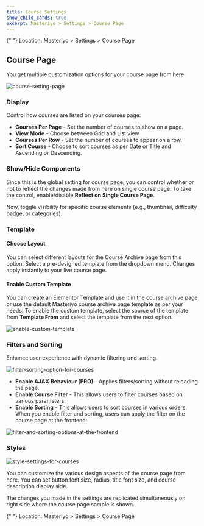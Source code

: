 ```yaml
---
title: Course Settings
show_child_cards: true
excerpt: Masteriyo > Settings > Course Page
---
```


<Callout>
  {" "}  
Location: Masteriyo > Settings > Course Page
</Callout>

## Course Page

You get multiple customization options for your course page from here:

![course-setting-page](https://github.com/user-attachments/assets/a999565e-c793-4ab8-a195-1eae6d14a5b6)

### Display
Control how courses are listed on your courses page:

- **Courses Per Page** - Set the number of courses to show on a page.
- **View Mode** - Choose between Grid and List view
- **Courses Per Row** - Set the number of courses to appear on a row.
- **Sort Course** - Choose to sort courses as per Date or Title and Ascending or Descending.

### Show/Hide Components

Since this is the global setting for course page, you can control whether or not to reflect the changes made from here on single course page. To take the control, enable/disable **Reflect on Single Course Page**.  

Now, toggle visibility for specific course elements (e.g., thumbnail, difficulty badge, or categories).

### Template

#### Choose Layout
You can select different layouts for the Course Archive page from this option. Select a pre-designed template from the dropdown menu. Changes apply instantly to your live course page.

#### Enable Custom Template
You can create an Elementor Template and use it in the course archive page or use the default Masteriyo course archive page template as per your needs. To enable the custom template, select the source of the template from **Template From** and select the template from the next option.

![enable-custom-template](https://github.com/user-attachments/assets/68700217-a5cf-42d7-8c81-3c78a8b8ebcd) 

### Filters and Sorting
Enhance user experience with dynamic filtering and sorting.

![filter-sorting-option-for-courses](https://github.com/user-attachments/assets/a3c492bb-a2e3-4da7-9dc6-50f45f019340)

- **Enable AJAX Behaviour (PRO)** - Applies filters/sorting without reloading the page. 
- **Enable Course Filter** - This allows users to filter courses based on various parameters.
- **Enable Sorting** - This allows users to sort courses in various orders.
When you enable filter and sorting, users can apply the filter on the course page at the frontend:

![filter-and-sorting-options-at-the-frontend](https://github.com/user-attachments/assets/d0206c9c-5f24-4765-b857-6ff95ac43b15)


### Styles

![style-settings-for-courses](https://github.com/user-attachments/assets/44da31fa-a773-42b8-b179-674982267237)

You can customize the various design aspects of the course page from here. You can set button font size, radius, title font size, and course description display side.

The changes you made in the settings are replicated simultaneously on right side where the course page sample is shown.



<Callout>
  {" "}  
  Location: Masteriyo > Settings > Course Page
</Callout>
